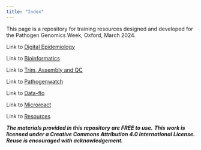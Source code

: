 ```yaml
---
title: "Index"
---
```


This page is a repository for training resources designed and developed for the Pathogen Genomics Week, Oxford, March 2024.

Link to [Digital Epidemiology](Syllabus.qmd)

Link to [Bioinformatics](bioinformatics.qmd)

Link to [Trim, Assembly and QC](module3/module3.qmd)

Link to [Pathogenwatch](module4/module4.qmd)

Link to [Data-flo](module5/module5.qmd)

Link to [Microreact](module6/module6.qmd)

Link to [Resources](resources.qmd)

***The materials provided in this repository are FREE to use.*** ***This work is licensed under a Creative Commons Attribution 4.0 International License. Reuse is encouraged with acknowledgement.***
